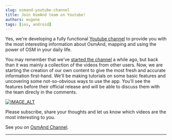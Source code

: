 ```yaml
---
slug: osmand-youtube-channel
title: Join OsmAnd team on Youtube!
authors: eugene
tags: [ios, android]
---
```



Yes, we're developing a fully functional [Youtube channel](https://www.youtube.com/channel/UC88mwfoC2RySqIOEvxJIv0A) to provide you with the most interesting information about OsmAnd, mapping and using the power of OSM in your daily life.

<!--truncate-->

<p>You may remember that we've <a href="/blog/osmand_videos">started the channel</a> a while ago, but back than it was mainly a collection of the videos from other users. Now, we are starting the creation of our own content to give the most fresh and accurate information first-hand. We'll be making tutorials on some basic features and uncovering some not-so-obvious ways to use the app.  You'll see the features before their official release and will be able to discuss them with the team direcly in the comments.</p>

[![IMAGE_ALT](https://img.youtube.com/vi/PKBfy8tPRVQ/0.jpg)](https://www.youtube.com/embed/PKBfy8tPRVQ)

<p>Please subscribe, share your thoughts and let us know which videos are the most interesting to you. </p>

See you on [OsmAnd Channel](https://www.youtube.com/channel/UC88mwfoC2RySqIOEvxJIv0A).

_________________________________________________

<LinksTelegram/>
<AppleStore/>
<AndroidStore/>